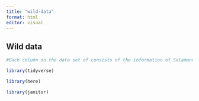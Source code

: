 ```yaml
---
title: "wild-data"
format: html
editor: visual
---
```


## Wild data

```r
#Each column on the data set of consists of the information of Salamander and Cutthroat trout over the years that has been monitored since 1987 and 1993 respectively.
```

```r
library(tidyverse)
```

```r
library(here)
```

```r
library(janitor)
```
